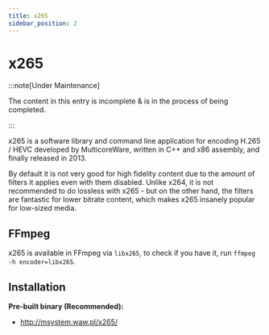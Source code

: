 ```yaml
---
title: x265
sidebar_position: 2
---
```


# x265

:::note[Under Maintenance]

The content in this entry is incomplete & is in the process of being completed.

:::

x265 is a software library and command line application for encoding H.265 / HEVC developed by MulticoreWare, written in C++ and x86 assembly, and finally released in 2013.

By default it is not very good for high fidelity content due to the amount of filters it applies even with them disabled. Unlike x264, it is not recommended to do lossless with x265 - but on the other hand, the filters are fantastic for lower bitrate content, which makes x265 insanely popular for low-sized media.

## FFmpeg

x265 is available in FFmpeg via `libx265`, to check if you have it, run `ffmpeg -h encoder=libx265`.

## Installation

**Pre-built binary (Recommended):**

- http://msystem.waw.pl/x265/

